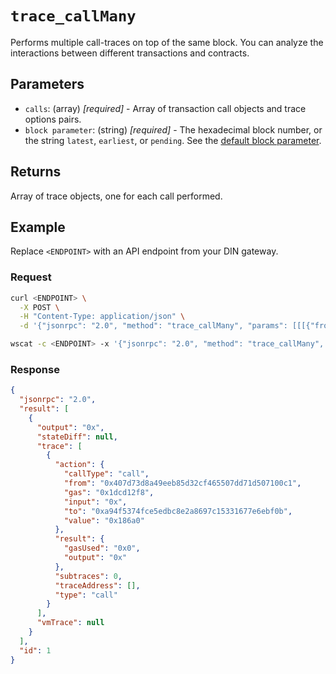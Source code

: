 
# `trace_callMany`

Performs multiple call-traces on top of the same block. You can analyze the interactions between different transactions and contracts.

## Parameters

- `calls`: (array) _[required]_ - Array of transaction call objects and trace options pairs.
- `block parameter`: (string) _[required]_ - The hexadecimal block number, or the string `latest`, `earliest`, or `pending`. See the [default block parameter](https://ethereum.org/en/developers/docs/apis/json-rpc/#default-block).

## Returns

Array of trace objects, one for each call performed.

## Example

Replace `<ENDPOINT>` with an API endpoint from your DIN gateway.

### Request

<Tabs>
  <TabItem value="curl">

```bash
curl <ENDPOINT> \
  -X POST \
  -H "Content-Type: application/json" \
  -d '{"jsonrpc": "2.0", "method": "trace_callMany", "params": [[[{"from": "0x407d73d8a49eeb85d32cf465507dd71d507100c1", "to": "0xa94f5374fce5edbc8e2a8697c15331677e6ebf0b", "value": "0x186a0"}, ["trace"]], [{"from": "0x407d73d8a49eeb85d32cf465507dd71d507100c1", "to": "0xa94f5374fce5edbc8e2a8697c15331677e6ebf0b", "value": "0x186a0"}, ["trace"]]], "latest"], "id": 1}'
```

  </TabItem>
  <TabItem value="WSS">

```bash
wscat -c <ENDPOINT> -x '{"jsonrpc": "2.0", "method": "trace_callMany", "params": [[[{"from": "0x407d73d8a49eeb85d32cf465507dd71d507100c1", "to": "0xa94f5374fce5edbc8e2a8697c15331677e6ebf0b", "value": "0x186a0"}, ["trace"]], [{"from": "0x407d73d8a49eeb85d32cf465507dd71d507100c1", "to": "0xa94f5374fce5edbc8e2a8697c15331677e6ebf0b", "value": "0x186a0"}, ["trace"]]], "latest"], "id": 1}'
```

  </TabItem>
</Tabs>

### Response

<Tabs>
  <TabItem value="JSON">

```json
{
  "jsonrpc": "2.0",
  "result": [
    {
      "output": "0x",
      "stateDiff": null,
      "trace": [
        {
          "action": {
            "callType": "call",
            "from": "0x407d73d8a49eeb85d32cf465507dd71d507100c1",
            "gas": "0x1dcd12f8",
            "input": "0x",
            "to": "0xa94f5374fce5edbc8e2a8697c15331677e6ebf0b",
            "value": "0x186a0"
          },
          "result": {
            "gasUsed": "0x0",
            "output": "0x"
          },
          "subtraces": 0,
          "traceAddress": [],
          "type": "call"
        }
      ],
      "vmTrace": null
    }
  ],
  "id": 1
}
```

  </TabItem>
</Tabs>
